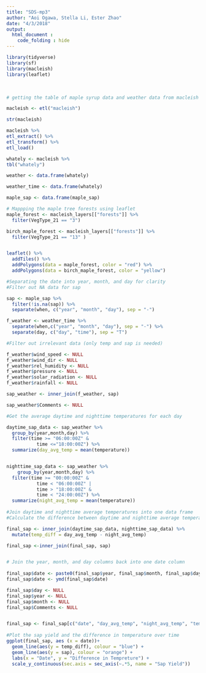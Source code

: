 ```yaml
---
title: "SDS-mp3"
author: "Aoi Ogawa, Stella Li, Ester Zhao"
date: "4/3/2018"
output: 
  html_document :
    code_folding : hide
---
```


```r

library(tidyverse)
library(sf)
library(macleish)
library(leaflet)

```

<br>




```r
# getting the table of maple syrup data and weather data from macleish

macleish <- etl("macleish")

str(macleish)

macleish %>%
etl_extract() %>%
etl_transform() %>%
etl_load()

whately <- macleish %>%
tbl("whately")

weather <- data.frame(whately)

weather_time <- data.frame(whately)

maple_sap <- data.frame(maple_sap)

```


```r
# Mappping the maple tree forests using leaflet
maple_forest <- macleish_layers[["forests"]] %>% 
  filter(VegType_21 == "3")

birch_maple_forest <- macleish_layers[["forests"]] %>% 
  filter(VegType_21 == "13" )


leaflet() %>%
  addTiles() %>%
  addPolygons(data = maple_forest, color = "red") %>%
  addPolygons(data = birch_maple_forest, color = "yellow")
```


```r
#Separating the date into year, month, and day for clarity
#Filter out NA data for sap

sap <- maple_sap %>% 
  filter(!is.na(sap)) %>%
  separate(when, c("year", "month", "day"), sep = "-")

f_weather <- weather_time %>% 
  separate(when,c("year", "month", "day"), sep = "-") %>%
  separate(day, c("day", "time"), sep = "T")

```



```r
#Filter out irrelevant data (only temp and sap is needed)

f_weather$wind_speed <- NULL
f_weather$wind_dir <- NULL
f_weather$rel_humidity <- NULL
f_weather$pressure <- NULL
f_weather$solar_radiation <- NULL
f_weather$rainfall <- NULL

sap_weather <- inner_join(f_weather, sap) 

sap_weather$Comments <- NULL

```


```r
#Get the average daytime and nighttime temperatures for each day

daytime_sap_data <- sap_weather %>%
  group_by(year,month,day) %>%
  filter(time >= "06:00:00Z" &
           time <="18:00:00Z") %>% 
  summarize(day_avg_temp = mean(temperature))


nighttime_sap_data <- sap_weather %>%
    group_by(year,month,day) %>%
  filter(time >= "00:00:00Z" &
           time < "06:00:00Z" |
           time > "18:00:00Z" &
           time < "24:00:00Z") %>%
  summarize(night_avg_temp = mean(temperature))
  
#Join daytime and nighttime average temperatures into one data frame
#Calculate the difference between daytime and nighttime average temperatures for each day

final_sap <- inner_join(daytime_sap_data, nighttime_sap_data) %>%
  mutate(temp_diff = day_avg_temp - night_avg_temp)

final_sap <-inner_join(final_sap, sap)


# Join the year, month, and day columns back into one date column
  
final_sap$date <- paste0(final_sap$year, final_sap$month, final_sap$day)
final_sap$date <- ymd(final_sap$date)

final_sap$day <- NULL
final_sap$year <- NULL 
final_sap$month <- NULL 
final_sap$Comments <- NULL


final_sap <- final_sap[c("date", "day_avg_temp", "night_avg_temp", "temp_diff", "sap", "People")]
  
#Plot the sap yield and the difference in temperature over time
ggplot(final_sap, aes (x = date))+ 
  geom_line(aes(y = temp_diff), colour = "blue") +
  geom_line(aes(y = sap), colour = "orange") +
  labs(x = "Date", y = "Difference in Tempreture") +
  scale_y_continuous(sec.axis = sec_axis(~.*5, name = "Sap Yield")) 
  
  
    
         

```
